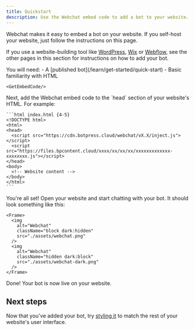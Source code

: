 ```yaml
---
title: Quickstart
description: Use the Webchat embed code to add a bot to your website.
---
```



Webchat makes it easy to embed a bot on your website. If you self-host your website, just follow the instructions on this page.

<Note>

  If you use a website-building tool like [WordPress](/webchat/integrations/wordpress), [Wix](/webchat/integrations/wix) or [Webflow](/webchat/integrations/webflow), see the other pages in this section for instructions on how to add your bot.

</Note>

<Info>
  You will need:
  - A [published bot](/learn/get-started/quick-start)
  - Basic familiarity with HTML
</Info>

<Steps titleSize='h2'>
  <Step title="Get your embed code">

    <GetEmbedCode/>

  </Step>
  <Step title="Add to your website">
    Next, add the Webchat embed code to the `head` section of your website's HTML. For example:

    ```html index.html {4-5}
    <!DOCTYPE html>
    <html>
    <head>
      <script src="https://cdn.botpress.cloud/webchat/vX.X/inject.js"></script>
      <script src="https://files.bpcontent.cloud/xxxx/xx/xx/xx/xxxxxxxxxxxxx-xxxxxxxx.js"></script>
    </head>
    <body>
      <!-- Website content -->
    </body>
    </html>
    ```
  </Step>
  <Step>
    You're all set! Open your website and start chatting with your bot. It should look something like this:

    <Frame>
      <img
        alt="Webchat"
        className="block dark:hidden"
        src="./assets/webchat.png"
      />
      <img
        alt="Webchat"
        className="hidden dark:block"
        src="./assets/webchat-dark.png"
      />
    </Frame>
  </Step>
</Steps>

<Check>
  Done! Your bot is now live on your website.
</Check>

## Next steps

Now that you've added your bot, try [styling it](./configure-your-webchat) to match the rest of your website's user interface.
